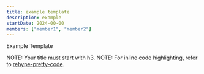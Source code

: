 ```yaml
---
title: example template
description: example
startDate: 2024-00-00
members: ["member1", "member2"]
---
```


Example Template

NOTE: Your title must start with h3.
NOTE: For inline code highlighting, refer to [rehype-pretty-code](https://rehype-pretty.pages.dev/#highlight-inline-code).